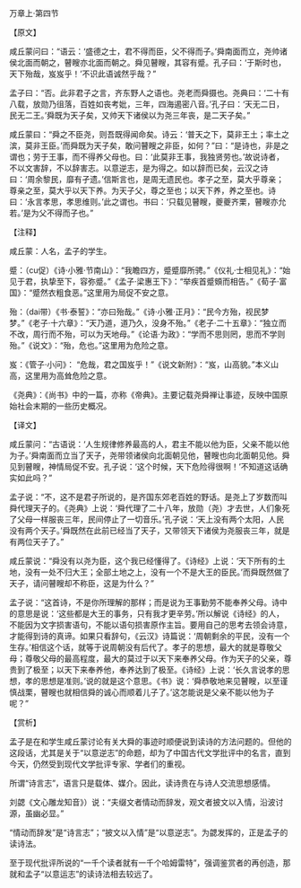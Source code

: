

万章上·第四节

【原文】

咸丘蒙问曰：“语云：‘盛德之士，君不得而臣，父不得而子。’舜南面而立，尧帅诸侯北面而朝之，瞽瞍亦北面而朝之。舜见瞽瞍，其容有蹙。孔子曰：‘于斯时也，天下殆哉，岌岌乎！’不识此语诚然乎哉？”

孟子曰：“否。此非君子之言，齐东野人之语也。尧老而舜摄也。尧典曰：‘二十有八载，放勋乃徂落，百姓如丧考妣，三年，四海遏密八音。’孔子曰：‘天无二日，民无二王。’舜既为天子矣，又帅天下诸侯以为尧三年丧，是二天子矣。”

咸丘蒙曰：“舜之不臣尧，则吾既得闻命矣。诗云：‘普天之下，莫非王土；率土之滨，莫非王臣。’而舜既为天子矣，敢问瞽瞍之非臣，如何？”曰：“是诗也，非是之谓也；劳于王事，而不得养父母也。曰：‘此莫非王事，我独贤劳也。’故说诗者，不以文害辞，不以辞害志。以意逆志，是为得之。如以辞而已矣，云汉之诗曰：‘周余黎民，靡有孑遗。’信斯言也，是周无遗民也。孝子之至，莫大乎尊亲；尊亲之至，莫大乎以天下养。为天子父，尊之至也；以天下养，养之至也。诗曰：‘永言孝思，孝思维则。’此之谓也。书曰：‘只载见瞽瞍，夔夔齐栗，瞽瞍亦允若。’是为父不得而子也。”

【注释】

咸丘蒙：人名，孟子的学生。

蹙：（cu促）《诗·小雅·节南山》：“我瞻四方，蹙蹙靡所骋。”《仪礼·士相见礼》：“始见于君，执挚至下，容弥蹙。”《孟子·梁惠王下》：“举疾首蹙頞而相告。”《荀子·富国》：“蹙然衣粗食恶。”这里用为局促不安之意。

殆：（dai带）《书·泰誓》：“亦曰殆哉。”《诗·小雅·正月》：“民今方殆，视民梦梦。”《老子·十六章》：“天乃道，道乃久，没身不殆。”《老子·二十五章》：“独立而不改，周行而不殆，可以为天地母。”《论语·为政》：“学而不思则罔，思而不学则殆。”《说文》：“殆，危也。”这里用为危险之意。

岌：《管子·小问》： “危哉，君之国岌乎！”《说文新附》：“岌，山高貌。”本义山高，这里用为高耸危险之意。

《尧典》：《尚书》中的一篇，亦称《帝典》。主要记载尧舜禅让事迹，反映中国原始社会末期的一些历史概况。

【译文】

咸丘蒙问：“古语说：‘人生规律修养最高的人，君主不能以他为臣，父亲不能以他为子。’舜南面而立当了天子，尧带领诸侯向北面朝见他，瞽瞍也向北面朝见他。舜见到瞽瞍，神情局促不安。孔子说：‘这个时候，天下危险得很啊！’不知道这话确实如此吗？”

孟子说：“不，这不是君子所说的，是齐国东郊老百姓的野话。是尧上了岁数而叫舜代理天子的。《尧典》上说：‘舜代理了二十八年，放勋（尧）才去世，人们象死了父母一样服丧三年，民间停止了一切音乐。’孔子说：‘天上没有两个太阳，人民没有两个天子。’舜既然在此前已经当了天子，又带领天下诸侯为尧服丧三年，就是有两位天子了。”

咸丘蒙说：“舜没有以尧为臣，这个我已经懂得了。《诗经》上说：‘天下所有的土地，没有一处不归大王；全部土地之上，没有一个不是大王的臣民。’而舜既然做了天子，请问瞽瞍却不称臣，这是为什么？”

孟子说：“这首诗，不是你所理解的那样；而是说为王事勤劳不能奉养父母。诗中的意思是说：‘这些都是大王的事务，只有我才更辛劳。’所以解说《诗经》的人，不能因为文字损害语句，不能以语句损害原作主旨。要用自己的思考去领会诗意，才能得到诗的真谛。如果只看辞句，《云汉》诗篇说：‘周朝剩余的平民，没有一个生存。’相信这个话，就等于说周朝没有后代了。孝子的思想，最大的就是尊敬父母；尊敬父母的最高程度，最大的莫过于以天下来奉养父母。作为天子的父亲，尊贵到了极至；以天下来奉养他，奉养达到了极至。《诗经》上说：‘长久言说孝的思想，孝的思想是准则。’说的就是这个意思。《书》说：‘舜恭敬地来见瞽瞍，以至谨慎战栗，瞽瞍也就相信舜的诚心而顺着儿子了。’这怎能说是父亲不能以他为子呢？”

【赏析】

孟子是在和学生咸丘蒙讨论有关大舜的事迹时顺便说到读诗的方法问题的。但他的这段话，尤其是关于“以意逆志”的命题，却为了中国古代文学批评中的名言，直到今天，仍然受到现代文学批评专家、学者们的重视。

所谓“诗言志”，语言只是载体、媒介。因此，读诗贵在与诗人交流思想感情。

刘勰《文心雕龙知音》）说：“夫缀文者情动而辞发，观文者披文以入情，沿波讨源，虽幽必显。”

“情动而辞发”是“诗言志”；“披文以入情”是“以意逆志”。为勰发挥的，正是孟子的读诗法。

至于现代批评所说的“一千个读者就有一千个哈姆雷特”，强调鉴赏者的再创造，那就和孟子“以意运志”的读诗法相去较远了。

